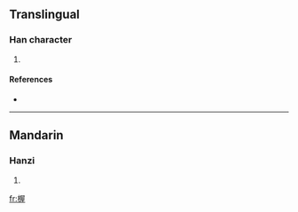 ==Translingual==

===Han character===
{{Han char|rn=75|rad=木|as=09|sn=13|four=|canj=木尸一土 (DSMG), XX木尸一 (XXDSM)}}

# {{defn|Han|sort=木09}}

====References====
* {{Han ref|kx=0538.140|dkj=15096|dj=0925.270|hdz=21257.030|uh=6943|ud=26947}}

----

==Mandarin==

===Hanzi===
{{cmn-hanzi|pin=[[huī]] ([[hui1]]), [[wò]] ([[wo4]])|wg=hui<sup>1</sup>, wo<sup>4</sup>}}

# {{defn|Mandarin|sort=木09}}

[[fr:楃]]